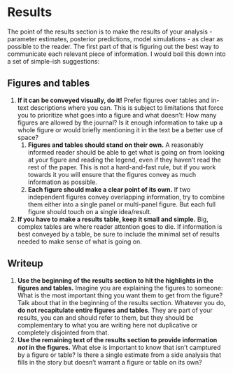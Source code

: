 # Results

The point of the results section is to make the results of your analysis - parameter estimates, posterior predictions, model simulations - as clear as possible to the reader. The first part of that is figuring out the best way to communicate each relevant piece of information. I would boil this down into a set of simple-ish suggestions:

## Figures and tables

1. **If it can be conveyed visually, do it!** Prefer figures over tables and in-text descriptions where you can. This is subject to limitations that force you to prioritize what goes into a figure and what doesn't: How many figures are allowed by the journal? Is it enough information to take up a whole figure or would briefly mentioning it in the text be a better use of space?
	1. **Figures and tables should stand on their own.** A reasonably informed reader should be able to get what is going on from looking at your figure and reading the legend, even if they haven't read the rest of the paper. This is not a hard-and-fast rule, but if you work towards it you will ensure that the figures convey as much information as possible.
	2. **Each figure should make a clear point of its own.** If two independent figures convey overlapping information, try to combine them either into a single panel or multi-panel figure. But each full figure should touch on a single idea/result.
2. **If you have to make a results table, keep it small and simple.** Big, complex tables are where reader attention goes to die. If information is best conveyed by a table, be sure to include the minimal set of results needed to make sense of what is going on. 

## Writeup

1. **Use the beginning of the results section to hit the highlights in the figures and tables.** Imagine you are explaining the figures to someone: What is the most important thing you want them to get from the figure? Talk about that in the beginning of the results section. Whatever you do, **do not recapitulate entire figures and tables**. They are part of your results, you can and should refer to them, but they should be complementary to what you are writing here not duplicative or completely disjointed from that.
2. **Use the remaining text of the results section to provide information *not* in the figures.** What else is important to know that isn't camptured by a figure or table? Is there a single estimate from a side analysis that fills in the story but doesn't warrant a figure or table on its own? 